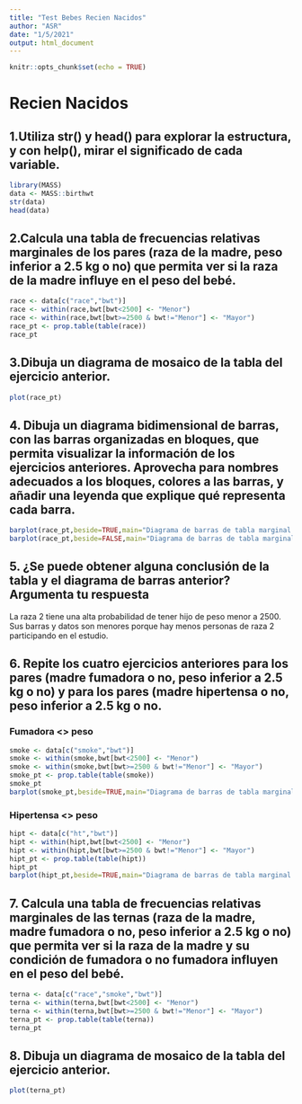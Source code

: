 ```yaml
---
title: "Test Bebes Recien Nacidos"
author: "ASR"
date: "1/5/2021"
output: html_document
---
```


```r
knitr::opts_chunk$set(echo = TRUE)
```

# Recien Nacidos
## 1.Utiliza str() y head() para explorar la estructura, y con help(), mirar el significado de cada variable.

```r
library(MASS)
data <- MASS::birthwt
str(data)
head(data)
```


## 2.Calcula una tabla de frecuencias relativas marginales de los pares (raza de la madre, peso inferior a 2.5 kg o no) que permita ver si la raza de la madre influye en el peso del bebé.
```r

race <- data[c("race","bwt")]
race <- within(race,bwt[bwt<2500] <- "Menor")
race <- within(race,bwt[bwt>=2500 & bwt!="Menor"] <- "Mayor")
race_pt <- prop.table(table(race))
race_pt
```


## 3.Dibuja un diagrama de mosaico de la tabla del ejercicio anterior.
```r
plot(race_pt)
```


## 4. Dibuja un diagrama bidimensional de barras, con las barras organizadas en bloques, que permita visualizar la información de los ejercicios anteriores. Aprovecha para nombres adecuados a los bloques, colores a las barras, y añadir una leyenda que explique qué representa cada barra.
```r
barplot(race_pt,beside=TRUE,main="Diagrama de barras de tabla marginal de raza y peso", col=c("green","blue","yellow"),ylim=c(0,0.4))
barplot(race_pt,beside=FALSE,main="Diagrama de barras de tabla marginal de raza y peso", col=c("green","blue","yellow"),ylim=c(0,0.7))
```


## 5. ¿Se puede obtener alguna conclusión de la tabla y el diagrama de barras anterior? Argumenta tu respuesta
La raza 2 tiene una alta probabilidad de tener hijo de peso menor a 2500. Sus barras y datos son menores porque hay menos personas de raza 2 participando en el estudio.

## 6. Repite los cuatro ejercicios anteriores para los pares (madre fumadora o no, peso inferior a 2.5 kg o no) y para los pares (madre hipertensa o no, peso inferior a 2.5 kg o no.
### Fumadora <> peso
```r
smoke <- data[c("smoke","bwt")]
smoke <- within(smoke,bwt[bwt<2500] <- "Menor")
smoke <- within(smoke,bwt[bwt>=2500 & bwt!="Menor"] <- "Mayor")
smoke_pt <- prop.table(table(smoke))
smoke_pt
barplot(smoke_pt,beside=TRUE,main="Diagrama de barras de tabla marginal de fumadora y peso", col=c("green","blue","yellow"),ylim=c(0,0.5))
```

### Hipertensa <> peso
```r
hipt <- data[c("ht","bwt")]
hipt <- within(hipt,bwt[bwt<2500] <- "Menor")
hipt <- within(hipt,bwt[bwt>=2500 & bwt!="Menor"] <- "Mayor")
hipt_pt <- prop.table(table(hipt))
hipt_pt
barplot(hipt_pt,beside=TRUE,main="Diagrama de barras de tabla marginal de ipertensa y peso", col=c("green","blue","yellow"),ylim=c(0,0.8))
```

## 7. Calcula una tabla de frecuencias relativas marginales de las ternas (raza de la madre, madre fumadora o no, peso inferior a 2.5 kg o no) que permita ver si la raza de la madre y su condición de fumadora o no fumadora influyen en el peso del bebé.
```r
terna <- data[c("race","smoke","bwt")]
terna <- within(terna,bwt[bwt<2500] <- "Menor")
terna <- within(terna,bwt[bwt>=2500 & bwt!="Menor"] <- "Mayor")
terna_pt <- prop.table(table(terna))
terna_pt

```

## 8. Dibuja un diagrama de mosaico de la tabla del ejercicio anterior.
```r
plot(terna_pt)
```

